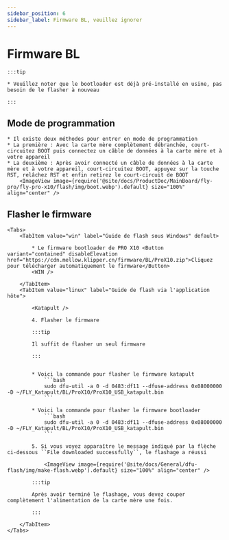 ```yaml
---
sidebar_position: 6
sidebar_label: Firmware BL, veuillez ignorer
---
```







# Firmware BL

    :::tip

    * Veuillez noter que le bootloader est déjà pré-installé en usine, pas besoin de le flasher à nouveau

    :::

## Mode de programmation

    * Il existe deux méthodes pour entrer en mode de programmation
    * La première : Avec la carte mère complètement débranchée, court-circuitez BOOT puis connectez un câble de données à la carte mère et à votre appareil
    * La deuxième : Après avoir connecté un câble de données à la carte mère et à votre appareil, court-circuitez BOOT, appuyez sur la touche RST, relâchez RST et enfin retirez le court-circuit de BOOT
        <ImageView image={require('@site/docs/ProductDoc/MainBoard/fly-pro/fly-pro-x10/flash/img/boot.webp').default} size="100%" align="center" />

## Flasher le firmware
    <Tabs>
        <TabItem value="win" label="Guide de flash sous Windows" default>

            * Le firmware bootloader de PRO X10 <Button variant="contained" disableElevation href="https://cdn.mellow.klipper.cn/firmware/BL/ProX10.zip">Cliquez pour télécharger automatiquement le firmware</Button>
            <WIN />
            
        </TabItem>
        <TabItem value="linux" label="Guide de flash via l'application hôte">
            
            <Katapult />

            4. Flasher le firmware

            :::tip

            Il suffit de flasher un seul firmware

            :::


            * Voici la commande pour flasher le firmware katapult
                ```bash
                sudo dfu-util -a 0 -d 0483:df11 --dfuse-address 0x08000000 -D ~/FLY_Katapult/BL/ProX10/ProX10_USB_katapult.bin
                ```

            * Voici la commande pour flasher le firmware bootloader
                ```bash
                sudo dfu-util -a 0 -d 0483:df11 --dfuse-address 0x08000000 -D ~/FLY_Katapult/BL/ProX10/ProX10_USB_katapult.bin
                ```

            5. Si vous voyez apparaître le message indiqué par la flèche ci-dessous ``File downloaded successfully``, le flashage a réussi

                <ImageView image={require('@site/docs/General/dfu-flash/img/make-flash.webp').default} size="100%" align="center" />

            :::tip

            Après avoir terminé le flashage, vous devez couper complètement l'alimentation de la carte mère une fois.

            :::

        </TabItem>
    </Tabs>
